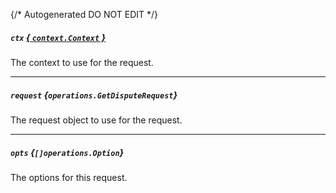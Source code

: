 {/* Autogenerated DO NOT EDIT  */}

##### `ctx` [*{ `context.Context` }*](https://pkg.go.dev/context#Context)
The context to use for the request.

---
##### `request` *{`operations.GetDisputeRequest`}*
The request object to use for the request.
<Collapsible>
    <GetDisputeRequest/>
</Collapsible>

---
##### `opts` *{`[]operations.Option`}*
The options for this request.


